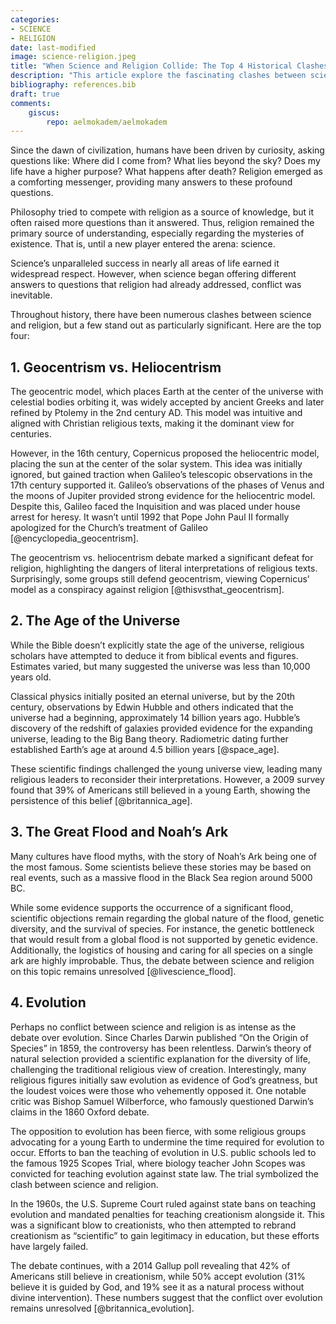 ```yaml
---
categories:
- SCIENCE
- RELIGION
date: last-modified
image: science-religion.jpeg
title: "When Science and Religion Collide: The Top 4 Historical Clashes" 
description: "This article explore the fascinating clashes between science and religion throughout history, from geocentrism to evolution, and join the conversation on these thought-provoking topics."
bibliography: references.bib
draft: true
comments:
    giscus:
        repo: aelmokadem/aelmokadem
---
```



Since the dawn of civilization, humans have been driven by curiosity, asking questions like: Where did I come from? What lies beyond the sky? Does my life have a higher purpose? What happens after death? Religion emerged as a comforting messenger, providing many answers to these profound questions.

Philosophy tried to compete with religion as a source of knowledge, but it often raised more questions than it answered. Thus, religion remained the primary source of understanding, especially regarding the mysteries of existence. That is, until a new player entered the arena: science.

Science's unparalleled success in nearly all areas of life earned it widespread respect. However, when science began offering different answers to questions that religion had already addressed, conflict was inevitable.

Throughout history, there have been numerous clashes between science and religion, but a few stand out as particularly significant. Here are the top four:

## 1. Geocentrism vs. Heliocentrism 

The geocentric model, which places Earth at the center of the universe with celestial bodies orbiting it, was widely accepted by ancient Greeks and later refined by Ptolemy in the 2nd century AD. This model was intuitive and aligned with Christian religious texts, making it the dominant view for centuries.

However, in the 16th century, Copernicus proposed the heliocentric model, placing the sun at the center of the solar system. This idea was initially ignored, but gained traction when Galileo's telescopic observations in the 17th century supported it. Galileo's observations of the phases of Venus and the moons of Jupiter provided strong evidence for the heliocentric model. Despite this, Galileo faced the Inquisition and was placed under house arrest for heresy. It wasn't until 1992 that Pope John Paul II formally apologized for the Church's treatment of Galileo [@encyclopedia_geocentrism].

The geocentrism vs. heliocentrism debate marked a significant defeat for religion, highlighting the dangers of literal interpretations of religious texts. Surprisingly, some groups still defend geocentrism, viewing Copernicus' model as a conspiracy against religion [@thisvsthat_geocentrism].

## 2. The Age of the Universe 

While the Bible doesn't explicitly state the age of the universe, religious scholars have attempted to deduce it from biblical events and figures. Estimates varied, but many suggested the universe was less than 10,000 years old.

Classical physics initially posited an eternal universe, but by the 20th century, observations by Edwin Hubble and others indicated that the universe had a beginning, approximately 14 billion years ago. Hubble's discovery of the redshift of galaxies provided evidence for the expanding universe, leading to the Big Bang theory. Radiometric dating further established Earth's age at around 4.5 billion years [@space_age].

These scientific findings challenged the young universe view, leading many religious leaders to reconsider their interpretations. However, a 2009 survey found that 39% of Americans still believed in a young Earth, showing the persistence of this belief [@britannica_age].

## 3. The Great Flood and Noah's Ark 

Many cultures have flood myths, with the story of Noah's Ark being one of the most famous. Some scientists believe these stories may be based on real events, such as a massive flood in the Black Sea region around 5000 BC.

While some evidence supports the occurrence of a significant flood, scientific objections remain regarding the global nature of the flood, genetic diversity, and the survival of species. For instance, the genetic bottleneck that would result from a global flood is not supported by genetic evidence. Additionally, the logistics of housing and caring for all species on a single ark are highly improbable. Thus, the debate between science and religion on this topic remains unresolved [@livescience_flood].

## 4. Evolution 

Perhaps no conflict between science and religion is as intense as the debate over evolution. Since Charles Darwin published "On the Origin of Species" in 1859, the controversy has been relentless. Darwin's theory of natural selection provided a scientific explanation for the diversity of life, challenging the traditional religious view of creation. Interestingly, many religious figures initially saw evolution as evidence of God's greatness, but the loudest voices were those who vehemently opposed it. One notable critic was Bishop Samuel Wilberforce, who famously questioned Darwin's claims in the 1860 Oxford debate.

The opposition to evolution has been fierce, with some religious groups advocating for a young Earth to undermine the time required for evolution to occur. Efforts to ban the teaching of evolution in U.S. public schools led to the famous 1925 Scopes Trial, where biology teacher John Scopes was convicted for teaching evolution against state law. The trial symbolized the clash between science and religion.

In the 1960s, the U.S. Supreme Court ruled against state bans on teaching evolution and mandated penalties for teaching creationism alongside it. This was a significant blow to creationists, who then attempted to rebrand creationism as "scientific" to gain legitimacy in education, but these efforts have largely failed.

The debate continues, with a 2014 Gallup poll revealing that 42% of Americans still believe in creationism, while 50% accept evolution (31% believe it is guided by God, and 19% see it as a natural process without divine intervention). These numbers suggest that the conflict over evolution remains unresolved [@britannica_evolution].